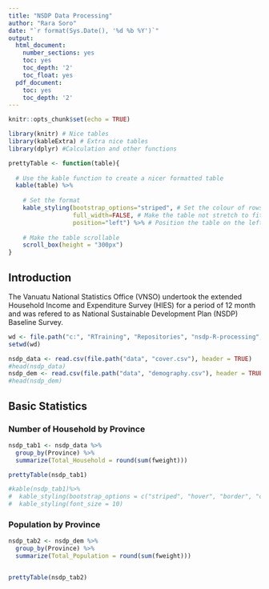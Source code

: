 ```yaml
---
title: "NSDP Data Processing"
author: "Rara Soro"
date: "`r format(Sys.Date(), '%d %b %Y')`"
output: 
  html_document:
    number_sections: yes
    toc: yes
    toc_depth: '2'
    toc_float: yes
  pdf_document:
    toc: yes
    toc_depth: '2'
---
```


```r
knitr::opts_chunk$set(echo = TRUE)
```

```r
library(knitr) # Nice tables
library(kableExtra) # Extra nice tables
library(dplyr) #Calculation and other functions
```

```r
prettyTable <- function(table){
  
  # Use the kable function to create a nicer formatted table
  kable(table) %>%
  
    # Set the format
    kable_styling(bootstrap_options="striped", # Set the colour of rows
                  full_width=FALSE, # Make the table not stretch to fit the page
                  position="left") %>% # Position the table on the left
  
    # Make the table scrollable
    scroll_box(height = "300px")
}
```



## Introduction

The Vanuatu National Statistics Office (VNSO) undertook the extended Household Income and Expenditure Survey (HIES) for a period of 12 month and was refered to as National Sustainable Development Plan (NSDP) Baseline Survey.


```r
wd <- file.path("c:", "RTraining", "Repositories", "nsdp-R-processing", "NSDP-Data-Processing")
setwd(wd)

```

```r
nsdp_data <- read.csv(file.path("data", "cover.csv"), header = TRUE)
#head(nsdp_data)
nsdp_dem <- read.csv(file.path("data", "demography.csv"), header = TRUE)
#head(nsdp_dem)

```

## Basic Statistics
### Number of Household by Province
```r
nsdp_tab1 <- nsdp_data %>%
  group_by(Province) %>%
  summarize(Total_Household = round(sum(fweight)))

prettyTable(nsdp_tab1)

#kable(nsdp_tab1)%>%
#  kable_styling(bootstrap_options = c("striped", "hover", "border", "condensed", #"responsive")) %>%
#  kable_styling(font_size = 10) 
```


### Population by Province
```r
nsdp_tab2 <- nsdp_dem %>%
  group_by(Province) %>%
  summarize(Total_Population = round(sum(fweight)))


prettyTable(nsdp_tab2)
```



